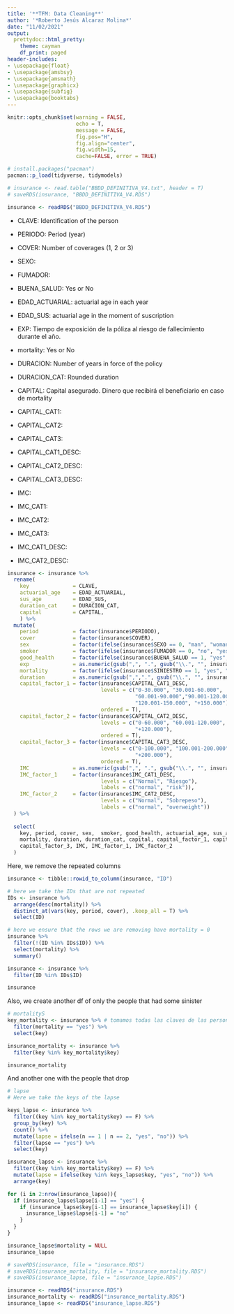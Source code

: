 ```yaml
---
title: '**TFM: Data Cleaning**'
author: '*Roberto Jesús Alcaraz Molina*'
date: "11/02/2021"
output:
  prettydoc::html_pretty:
    theme: cayman
    df_print: paged
header-includes: 
- \usepackage{float}
- \usepackage{amsbsy}
- \usepackage{amsmath}
- \usepackage{graphicx}
- \usepackage{subfig}
- \usepackage{booktabs}
---
```


```r
knitr::opts_chunk$set(warning = FALSE, 
                      echo = T, 
                      message = FALSE,
                      fig.pos="H", 
                      fig.align="center",
                      fig.width=15,
                      cache=FALSE, error = TRUE)
```

```r
# install.packages("pacman")
pacman::p_load(tidyverse, tidymodels)
```

```r
# insurance <- read.table("BBDD_DEFINITIVA_V4.txt", header = T)
# saveRDS(insurance, "BBDD_DEFINITIVA_V4.RDS")

insurance <- readRDS("BBDD_DEFINITIVA_V4.RDS")
```

- CLAVE: Identification of the person
- PERIODO: Period (year)
- COVER: Number of coverages (1, 2 or 3)
- SEXO: 
- FUMADOR:       
- BUENA_SALUD: Yes or No  
- EDAD_ACTUARIAL: actuarial age in each year
- EDAD_SUS: actuarial age in the moment of suscription  
- EXP: Tiempo de exposición de la póliza al riesgo de fallecimiento durante el año.
- mortality: Yes or No

- DURACION: Number of years in force of the policy
- DURACION_CAT: Rounded duration

- CAPITAL: Capital asegurado. Dinero que recibirá el beneficiario en caso de mortality

- CAPITAL_CAT1: 
- CAPITAL_CAT2:      
- CAPITAL_CAT3: 
- CAPITAL_CAT1_DESC: 
- CAPITAL_CAT2_DESC:
- CAPITAL_CAT3_DESC:

- IMC:          
- IMC_CAT1:    
- IMC_CAT2:          
- IMC_CAT3:
- IMC_CAT1_DESC:    
- IMC_CAT2_DESC:  

```r
insurance <- insurance %>%
  rename(
    key              = CLAVE, 
    actuarial_age    = EDAD_ACTUARIAL, 
    sus_age          = EDAD_SUS,
    duration_cat     = DURACION_CAT,
    capital          = CAPITAL,
    ) %>%
  mutate(
    period           = factor(insurance$PERIODO),
    cover            = factor(insurance$COVER),
    sex              = factor(ifelse(insurance$SEXO == 0, "man", "woman")),
    smoker           = factor(ifelse(insurance$FUMADOR == 0, "no", "yes")),
    good_health      = factor(ifelse(insurance$BUENA_SALUD == 1, "yes", "no")),
    exp              = as.numeric(gsub(",", ".", gsub("\\.", "", insurance$EXP))),
    mortality        = factor(ifelse(insurance$SINIESTRO == 1, "yes", "no")),
    duration         = as.numeric(gsub(",",".", gsub("\\.", "", insurance$DURACION))),
    capital_factor_1 = factor(insurance$CAPITAL_CAT1_DESC, 
                              levels = c("0-30.000", "30.001-60.000", 
                                         "60.001-90.000","90.001-120.000", 
                                         "120.001-150.000", "+150.000"),
                              ordered = T),
    capital_factor_2 = factor(insurance$CAPITAL_CAT2_DESC, 
                              levels = c("0-60.000", "60.001-120.000", 
                                         "+120.000"),
                              ordered = T),
    capital_factor_3 = factor(insurance$CAPITAL_CAT3_DESC, 
                              levels = c("0-100.000", "100.001-200.000", 
                                         "+200.000"),
                              ordered = T),
    IMC              = as.numeric(gsub(",", ".", gsub("\\.", "", insurance$IMC))),
    IMC_factor_1     = factor(insurance$IMC_CAT1_DESC, 
                              levels = c("Normal", "Riesgo"),
                              labels = c("normal", "risk")),
    IMC_factor_2     = factor(insurance$IMC_CAT2_DESC,
                              levels = c("Normal", "Sobrepeso"),
                              labels = c("normal", "overweight"))
  ) %>%
  
  select(
    key, period, cover, sex,  smoker, good_health, actuarial_age, sus_age, exp,
    mortality, duration, duration_cat, capital, capital_factor_1, capital_factor_2,
    capital_factor_3, IMC, IMC_factor_1, IMC_factor_2
  )
```

Here, we remove the repeated columns
```r
insurance <- tibble::rowid_to_column(insurance, "ID")

# here we take the IDs that are not repeated
IDs <- insurance %>%
  arrange(desc(mortality)) %>%
  distinct_at(vars(key, period, cover), .keep_all = T) %>%
  select(ID)

# here we ensure that the rows we are removing have mortality = 0
insurance %>%
  filter(!(ID %in% IDs$ID)) %>%
  select(mortality) %>%
  summary()

insurance <- insurance %>%
  filter(ID %in% IDs$ID)

insurance
```

Also, we create another df of only the people that had some sinister
```r
# mortalityS
key_mortality <- insurance %>% # tomamos todas las claves de las personas con mort
  filter(mortality == "yes") %>%
  select(key)

insurance_mortality <- insurance %>%
  filter(key %in% key_mortality$key)

insurance_mortality
```

And another one with the people that drop
```r
# lapse
# Here we take the keys of the lapse

keys_lapse <- insurance %>%
  filter((key %in% key_mortality$key) == F) %>%
  group_by(key) %>%
  count() %>%
  mutate(lapse = ifelse(n == 1 | n == 2, "yes", "no")) %>%
  filter(lapse == "yes") %>%
  select(key)

insurance_lapse <- insurance %>%
  filter((key %in% key_mortality$key) == F) %>%
  mutate(lapse = ifelse(key %in% keys_lapse$key, "yes", "no")) %>%
  arrange(key) 

for (i in 2:nrow(insurance_lapse)){
  if (insurance_lapse$lapse[i-1] == "yes") {
    if (insurance_lapse$key[i-1] == insurance_lapse$key[i]) {
      insurance_lapse$lapse[i-1] = "no"
    }
  }
}

insurance_lapse$mortality = NULL
insurance_lapse
```

```r
# saveRDS(insurance, file = "insurance.RDS")
# saveRDS(insurance_mortality, file = "insurance_mortality.RDS")
# saveRDS(insurance_lapse, file = "insurance_lapse.RDS")

insurance <- readRDS("insurance.RDS")
insurance_mortality <- readRDS("insurance_mortality.RDS")
insurance_lapse <- readRDS("insurance_lapse.RDS")
```

